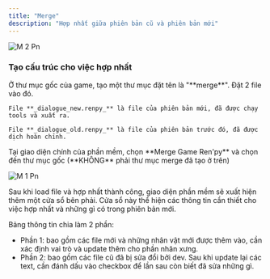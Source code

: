 ```yaml
---
title: "Merge"
description: "Hợp nhất giữa phiên bản cũ và phiên bản mới"
---
```


<img
  src="/images/m_2.png"
  alt="M 2 Pn"
  title="M 2 Pn"
  className="mx-auto"
/>

### Tạo cấu trúc cho việc hợp nhất

<Steps>
  <Step title="Tạo Thư Mục">
    Ở thư mục gốc của game, tạo một thư mục đặt tên là "**merge**".
  </Step>
  <Step title="Đặt File">
    Đặt 2 file vào đó.

    File **_dialogue_new.renpy_** là file của phiên bản mới, đã được chạy tools và xuất ra.

    File **_dialogue_old.renpy_** là file của phiên bản trước đó, đã được dịch hoàn chỉnh.
  </Step>
  <Step title="Tải File">
    Tại giao diện chính của phần mềm, chọn **Merge Game Ren'py** và chọn đến thư mục gốc (**KHÔNG** phải thư mục merge đã tạo ở trên)
  </Step>
</Steps>

![M 1 Pn](/images/m_1.png)

Sau khi load file và hợp nhất thành công, giao diện phần mềm sẽ xuất hiện thêm một cửa sổ bên phải. Cửa sổ này thể hiện các thông tin cần thiết cho việc hợp nhất và những gì có trong phiên bản mới.

Bảng thông tin chia làm 2 phần:

- Phần 1: bao gồm các file mới và những nhân vật mới được thêm vào, cần xác định vai trò và update thêm cho phần nhân xưng.
- Phần 2: bao gồm các file cũ đã bị sửa đổi bởi dev. Sau khi update lại các text, cần đánh dấu vào checkbox để lần sau còn biết đã sửa những gì.